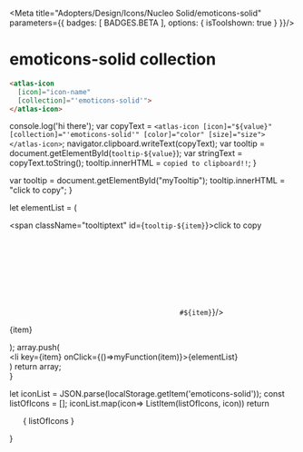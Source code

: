 
<Meta title="Adopters/Design/Icons/Nucleo Solid/emoticons-solid" parameters={{ badges: [ BADGES.BETA ], options: { isToolshown: true } }}/>

# emoticons-solid collection

```html
<atlas-icon 
  [icon]="icon-name"  
  [collection]="'emoticons-solid'">
</atlas-icon>

```

<style>
{`
/* NOTE: This css is generated by Nucleo */
ul {
  display: flex;
  flex-wrap: wrap;
  justify-content: center;
  padding-left: 0;
}

ul li {
  border-radius: .4em;
  transition: background-color .2s;
  user-select: none;
  overflow: hidden;
  text-align: center;
  padding: 2em 1em 1em;
}

ul li:hover {
  background: hsla(0, 0%, 0%, 0.05);
  cursor: pointer;
}

ul p {
  display: block;
  font-size: 0.75rem;
  color: hsla(0, 0%, 0%, 0.5);
  user-select: text;
  cursor: pointer;
  max-width: 6rem;
  padding: 8px 0 4px;
}

ul p::selection {
  background: hsl(230, 93%, 66%);
  color: #fff;
}

ul p::-moz-selection {
  background: hsl(230, 93%, 66%);
  color: #fff;
}

.svg-wrapper {
  font-size: 32px;
}

.svg-wrapper svg {
  display: block;
  margin: 0 auto 10px;
}

/* --------------------------------

Icons

-------------------------------- */

:root {
  --icon-color-primary: inherit;
  --icon-color-secondary: currentColor;
}

.icon {
  display: inline-block;
  color: var(--icon-color-primary); /* icon primary color */
  height: 1em;
  width: 1em;
  line-height: 1;
  flex-shrink: 0;
  max-width: initial;
}

.icon use {
  /* icon secondary color */
  fill: var(--icon-color-secondary);
  stroke: var(--icon-color-secondary);
}

.css-122ju8q {
    padding: 0;
}

.icon-name {
    font-size: 12px;
}

/* --------------------------------

Caps/Corners

-------------------------------- */

.icon use {
  --icon-stroke-linecap-butt: butt;
  stroke-miterlimit: 10;
  stroke-linecap: square;
  stroke-linejoin: miter;
}

.stroke-round use {
  --icon-stroke-linecap-butt: round;
  stroke-linecap: round;
  stroke-linejoin: round;
}

/* --------------------------------

Tooltip

-------------------------------- */

.tooltip {
  position: relative;
  display: inline-block;
}

.tooltip .tooltiptext {
  visibility: hidden;
  width: 100%;
  background-color: #f6f9fc;
  color: #242323;
  text-align: center;
  padding: 3px;
  position: absolute;
  z-index: 1;
  bottom: 84%;
  left: 50%;
  margin-left: -75px;
  opacity: 0;
  transition: opacity 0.3s;
  font-size: 11px;
  justify-content: center;
  display: flex;
  align-items: center;
}

.tooltip:hover .tooltiptext {
  visibility: visible;
  opacity: 1;
}
    
    `}
</style>


  console.log('hi there');
  var copyText = `<atlas-icon [icon]="${value}" [collection]="'emoticons-solid'" [color]="color" [size]="size"></atlas-icon>`;
  navigator.clipboard.writeText(copyText);
  var tooltip = document.getElementById(`tooltip-${value}`);
  var stringText = copyText.toString();
  tooltip.innerHTML = `copied to clipboard!!`;
}

  var tooltip = document.getElementById("myTooltip");
  tooltip.innerHTML = "click to copy";
}

  let elementList = (
      <div>
          <span className="tooltiptext" id={`tooltip-${item}`}>click to copy</span>
          <div className="svg-wrapper">
          <svg className="icon">
            <use href={`#${item}`}/>
          </svg>
          </div>
          <p  data-folder="">
          {item}
          </p> 
      </div>
  );
  array.push( <div className="tooltip" key={item}><li key={item} onClick={()=>myFunction(item)}>{elementList}</li></div>)
  return array;   
}

  let iconList = JSON.parse(localStorage.getItem('emoticons-solid'));
  const listOfIcons = [];
  iconList.map(icon=> ListItem(listOfIcons, icon))
  return <ul>{ listOfIcons }</ul>
}

<Base/>
<svg xmlns="http://www.w3.org/2000/svg">
  <defs>
    <symbol id="cake" viewBox="0 0 24 24">
      <path fill="currentColor" d="M13.06 7.06A1.5 1.5 0 0 1 10.5 6c0-.825 1.5-3 1.5-3s1.5 2.175 1.5 3a1.5 1.5 0 0 1-.44 1.06Zm-8.34 6.22c.14.141.331.22.53.22h13.5a.75.75 0 0 0 .75-.75V10.5A1.5 1.5 0 0 0 18 9H6a1.5 1.5 0 0 0-1.5 1.5v2.25c0 .199.079.39.22.53Zm15.84 2.16A1.5 1.5 0 0 0 19.5 15h-15A1.5 1.5 0 0 0 3 16.5v3a.75.75 0 0 0 .75.75h16.5a.75.75 0 0 0 .75-.75v-3a1.5 1.5 0 0 0-.44-1.06Z"/>
    </symbol>
    <symbol id="happy" viewBox="0 0 24 24">
      <path fill="currentColor" d="M12 3a9 9 0 1 0 0 18 9 9 0 0 0 0-18Zm-4.5 7.875a1.125 1.125 0 1 1 2.25 0 1.125 1.125 0 0 1-2.25 0ZM12 17.25a3 3 0 0 1-3-3h6a3 3 0 0 1-3 3ZM15.375 12a1.125 1.125 0 1 1 0-2.25 1.125 1.125 0 0 1 0 2.25Z"/>
    </symbol>
    <symbol id="laugh" viewBox="0 0 24 24">
      <path fill="currentColor" d="M12 3a9 9 0 1 0 0 18 9 9 0 0 0 0-18Zm-5.25 7.5a2.25 2.25 0 0 1 4.5 0v.75h-1.5v-.75a.75.75 0 1 0-1.5 0v.75h-1.5v-.75ZM12 18a4.5 4.5 0 0 1-4.5-4.5h9A4.5 4.5 0 0 1 12 18Zm5.25-6.75h-1.5v-.75a.75.75 0 1 0-1.5 0v.75h-1.5v-.75a2.25 2.25 0 0 1 4.5 0v.75Z"/>
    </symbol>
    <symbol id="party" viewBox="0 0 24 24">
      <path fill="currentColor" d="M10.263 6.71a.75.75 0 0 0 .949-.473l.75-2.25a.75.75 0 1 0-1.425-.474l-.75 2.25a.75.75 0 0 0 .476.948Zm9.75 5.329-2.25.75a.752.752 0 0 0 .474 1.425l2.25-.75a.753.753 0 0 0 .33-1.204.748.748 0 0 0-.804-.221ZM16.875 6a1.875 1.875 0 1 1-3.75 0 1.875 1.875 0 0 1 3.75 0Zm-2.625 4.5a.75.75 0 0 0 .75.75A5.256 5.256 0 0 0 20.25 6a.75.75 0 0 0-1.5 0A3.755 3.755 0 0 1 15 9.75a.75.75 0 0 0-.75.75ZM8.458 6.78a.75.75 0 0 1 .322.19l8.25 8.25a.75.75 0 0 1-.28 1.237L4 20.957A.75.75 0 0 1 3.043 20l4.5-12.75a.75.75 0 0 1 .915-.47Zm-2.575 9.68-.904 2.56 1.573-.555-.669-2.006Zm1.414-4.01 1.716 5.145 1.434-.507-2.325-6.975-.825 2.337Zm3.74-1.111 1.65 4.96 1.563-.55-.587-1.785-2.625-2.625Z"/>
    </symbol>
    <symbol id="sad" viewBox="0 0 24 24">
      <path fill="currentColor" d="M12 3a9 9 0 1 0 0 18 9 9 0 0 0 0-18Zm-4.5 7.875a1.125 1.125 0 1 1 2.25 0 1.125 1.125 0 0 1-2.25 0Zm6 5.625a1.5 1.5 0 1 0-3 0H9a3 3 0 0 1 6 0h-1.5Zm1.875-4.5a1.125 1.125 0 1 1 0-2.25 1.125 1.125 0 0 1 0 2.25Z"/>
    </symbol>
    <symbol id="smile" viewBox="0 0 24 24">
      <path fill="currentColor" d="M12 3a9 9 0 1 0 0 18 9 9 0 0 0 0-18Zm-4.5 7.875a1.125 1.125 0 1 1 2.25 0 1.125 1.125 0 0 1-2.25 0ZM12 17.25a3 3 0 0 1-3-3h1.5a1.5 1.5 0 1 0 3 0H15a3 3 0 0 1-3 3ZM15.375 12a1.125 1.125 0 1 1 0-2.25 1.125 1.125 0 0 1 0 2.25Z"/>
    </symbol>
    <symbol id="smirk" viewBox="0 0 24 24">
      <path fill="currentColor" d="M12 3a9 9 0 1 0 0 18 9 9 0 0 0 0-18ZM9 9.75a.75.75 0 0 0-.75.75v.75h-1.5v-.75a2.25 2.25 0 0 1 4.5 0v.75h-1.5v-.75A.75.75 0 0 0 9 9.75Zm7.05 5.261a5.053 5.053 0 0 1-3.596 1.489H9.75V15h2.704a3.562 3.562 0 0 0 2.535-1.05l.761-.76 1.06 1.06-.76.761Zm1.2-3.761h-1.5v-.75a.75.75 0 1 0-1.5 0v.75h-1.5v-.75a2.25 2.25 0 0 1 4.5 0v.75Z"/>
    </symbol>
    <symbol id="thumb-down" viewBox="0 0 24 24">
      <path fill="currentColor" d="M18.88 13.976a3 3 0 0 0 1.712-3.182l-.807-5.25A2.985 2.985 0 0 0 16.82 3H7.5v9.75l2.276 7.697A.75.75 0 0 0 10.5 21c1.655 0 2.25-1.346 2.25-3v-3.75h4.875a3 3 0 0 0 1.254-.274ZM3.75 12.75H6V3H3.75a.75.75 0 0 0-.75.75V12a.75.75 0 0 0 .75.75Z"/>
    </symbol>
    <symbol id="thumb-up" viewBox="0 0 24 24">
      <path fill="currentColor" d="M18.88 10.025a3 3 0 0 1 1.712 3.181l-.807 5.25A2.985 2.985 0 0 1 16.82 21H7.5v-9.75l2.276-7.697A.75.75 0 0 1 10.5 3c1.655 0 2.25 1.346 2.25 3v3.75h4.875a3 3 0 0 1 1.255.275ZM3.75 11.25H6V21H3.75a.75.75 0 0 1-.75-.75V12a.75.75 0 0 1 .75-.75Z"/>
    </symbol>
  </defs>
</svg>













